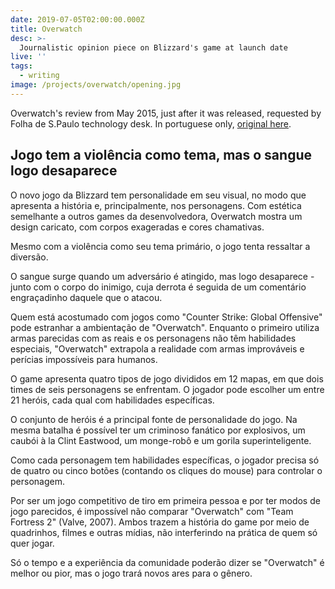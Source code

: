 ```yaml
---
date: 2019-07-05T02:00:00.000Z
title: Overwatch
desc: >-
  Journalistic opinion piece on Blizzard's game at launch date
live: ''
tags:
  - writing
image: /projects/overwatch/opening.jpg
---
```


Overwatch's review from May 2015, just after it was released, requested by Folha de S.Paulo technology desk. In portuguese only, [original here](https://www1.folha.uol.com.br/mercado/2016/05/1773817-jogo-tem-a-violencia-como-tema-mas-o-sangue-logo-desaparece.shtml).

## Jogo tem a violência como tema, mas o sangue logo desaparece

O novo jogo da Blizzard tem personalidade em seu visual, no modo que apresenta a história e, principalmente, nos personagens. Com estética semelhante a outros games da desenvolvedora, Overwatch mostra um design caricato, com corpos exageradas e cores chamativas.

Mesmo com a violência como seu tema primário, o jogo tenta ressaltar a diversão.

O sangue surge quando um adversário é atingido, mas logo desaparece -junto com o corpo do inimigo, cuja derrota é seguida de um comentário engraçadinho daquele que o atacou.

Quem está acostumado com jogos como "Counter Strike: Global Offensive" pode estranhar a ambientação de "Overwatch". Enquanto o primeiro utiliza armas parecidas com as reais e os personagens não têm habilidades especiais, "Overwatch" extrapola a realidade com armas improváveis e perícias impossíveis para humanos.

O game apresenta quatro tipos de jogo divididos em 12 mapas, em que dois times de seis personagens se enfrentam. O jogador pode escolher um entre 21 heróis, cada qual com habilidades específicas.

O conjunto de heróis é a principal fonte de personalidade do jogo. Na mesma batalha é possível ter um criminoso fanático por explosivos, um caubói à la Clint Eastwood, um monge-robô e um gorila superinteligente.

Como cada personagem tem habilidades específicas, o jogador precisa só de quatro ou cinco botões (contando os cliques do mouse) para controlar o personagem.

Por ser um jogo competitivo de tiro em primeira pessoa e por ter modos de jogo parecidos, é impossível não comparar "Overwatch" com "Team Fortress 2" (Valve, 2007). Ambos trazem a história do game por meio de quadrinhos, filmes e outras mídias, não interferindo na prática de quem só quer jogar.

Só o tempo e a experiência da comunidade poderão dizer se "Overwatch" é melhor ou pior, mas o jogo trará novos ares para o gênero.
